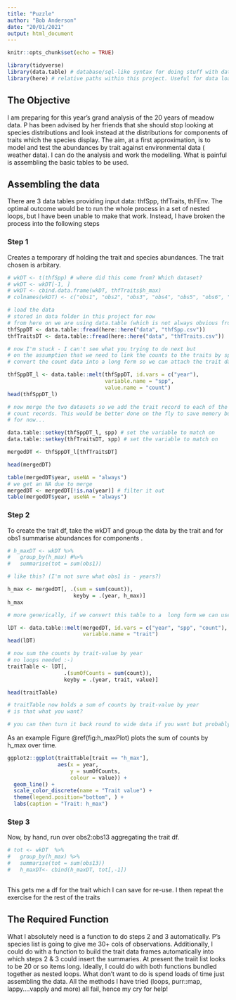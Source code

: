 ```yaml
---
title: "Puzzle"
author: "Bob Anderson"
date: "20/01/2021"
output: html_document
---
```


```r
knitr::opts_chunk$set(echo = TRUE)
```



```r
library(tidyverse)
library(data.table) # database/sql-like syntax for doing stuff with data frames very fast
library(here) # relative paths within this project. Useful for data loading
```

## The Objective

I am preparing for this year's grand analysis of the 20 years of meadow data. P has been advised by her friends that she should stop looking at species distributions and look instead at the distributions for components of traits which the species display. The aim, at a first approximation, is to model and test the abundances by trait against environmental data ( weather data). I can do the analysis and work the modelling. What is painful is assembling the basic tables to be used.

## Assembling the data

There are 3  data tables providing input data: thfSpp, thfTraits, thFEnv. The optimal outcome would be to run the whole process in a set of nested loops, but I have been unable to make that work. Instead, I have broken the process into the following steps

### Step 1

Creates a temporary df holding the trait and species abundances. The trait chosen is arbitary. 

```r
# wkDT <- t(thfSpp) # where did this come from? Which dataset?
# wkDT <- wkDT[-1, ]
# wkDT <- cbind.data.frame(wkDT, thfTraits$h_max)
# colnames(wkDT) <- c("obs1", "obs2", "obs3", "obs4", "obs5", "obs6", "obs7", "obs8", "obs9", "obs10", "obs11", "obs12", "obs13", "h_max")

# load the data
# stored in data folder in this project for now
# from here on we are using data.table (which is not always obvious from the code)
thfSppDT <- data.table::fread(here::here("data", "thfSpp.csv"))
thfTraitsDT <- data.table::fread(here::here("data", "thfTraits.csv"))

# now I'm stuck - I can't see what you trying to do next but
# on the assumption that we need to link the counts to the traits by species we can:
# convert the count data into a long form so we can attach the trait data to each species observation

thfSppDT_l <- data.table::melt(thfSppDT, id.vars = c("year"),
                               variable.name = "spp",
                               value.name = "count")
head(thfSppDT_l)

# now merge the two datasets so we add the trait record to each of the 
# count records. This would be better done on the fly to save memory but
# for now...

data.table::setkey(thfSppDT_l, spp) # set the variable to match on
data.table::setkey(thfTraitsDT, spp) # set the variable to match on

mergedDT <- thfSppDT_l[thfTraitsDT]

head(mergedDT)

table(mergedDT$year, useNA = "always")
# we get an NA due to merge
mergedDT <- mergedDT[!is.na(year)] # filter it out
table(mergedDT$year, useNA = "always")
```

###  Step 2

To create the trait df, take the wkDT and group the data by the trait and for obs1 summarise abundances for components .

```r
# h_maxDT <- wkDT %>% 
#   group_by(h_max) #%>%
#   summarise(tot = sum(obs1))

# like this? (I'm not sure what obs1 is - years?)

h_max <- mergedDT[, .(sum = sum(count)),
                     keyby = .(year, h_max)]
h_max

# more generically, if we convert this table to a  long form we can use data.table magic

lDT <- data.table::melt(mergedDT, id.vars = c("year", "spp", "count"),
                        variable.name = "trait")
head(lDT)

# now sum the counts by trait-value by year
# no loops needed :-)
traitTable <- lDT[,
                  .(sumOfCounts = sum(count)), 
                  keyby = .(year, trait, value)]

head(traitTable)

# traitTable now holds a sum of counts by trait-value by year
# is that what you want?

# you can then turn it back round to wide data if you want but probably easier to keep it like this
```

As an example Figure \@ref(fig:h_maxPlot) plots the sum of counts by h_max over time.

```r
ggplot2::ggplot(traitTable[trait == "h_max"],
                aes(x = year,
                    y = sumOfCounts,
                    colour = value)) +
  geom_line() +
  scale_color_discrete(name = "Trait value") +
  theme(legend.position="bottom", ) +
  labs(caption = "Trait: h_max")
```

###  Step 3

Now, by hand, run over obs2:obs13 aggregating the trait df. 

```r
# tot <- wkDT  %>%
#   group_by(h_max) %>%
#   summarise(tot = sum(obs13))
#   h_maxDT<- cbind(h_maxDT, tot[,-1])
  
```
This gets me a df for the trait which I can save for re-use. I then repeat the exercise for the rest of the traits

## The Required Function

What I absolutely need is a function to do steps 2 and 3 automatically. P's species list is going to give me 30+ cols of observations. Additionally, I could do with a function to build the trait data frames automatically into which steps 2 & 3 could insert the summaries. At present the traiit list looks to be 20 or so items long.
Ideally, I could do with both functions bundled together as nested loops. What don't want to do is spend loads of time just assembling the data. All the methods I have tried (loops, purr::map, lappy....vapply and more) all fail, hence my cry for help!
